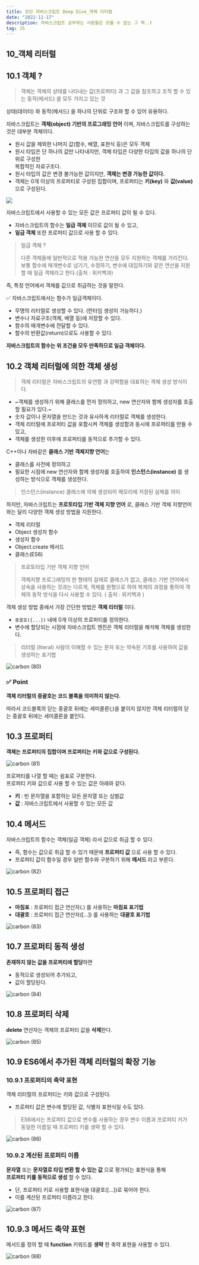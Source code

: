 ```yaml
---
title: 모던 자바스크립트 Deep Dive_객체 리터럴
date: "2022-11-17"
description: 자바스크립트 공부하는 사람들은 모를 수 없는 그 책..❗️
tag: JS
---
```


## 10\_객체 리터럴

## 10.1 객체 ?

> 객체는 객체의 상태를 나타내는 값(프로퍼티) 과 그 값을 참조하고 조작 할 수 있는 동작(메서드) 을 모두 가지고 있는 것

상태(데이터) 와 동작(메서드) 을 하나의 단위로 구조와 할 수 있어 유용하다.

자바스크립트는 **객체(object) 기반의 프로그래밍 언어** 이며,
자바스크립트를 구성하는 것은 대부분 객체이다.

-   원시 값을 제외한 나머지 값(함수, 배열, 표현식 등)은 모두 객체
-   원시 타입은 단 하나의 값만 나타내지만, 객체 타입은 다양한 타입의 값을 하나의 단위로 구성한  
    복합적인 자료구조다.
-   원시 타입의 값은 변경 불가능한 값이지만, **객체는 변경 가능한 값이다.**
-   객체는 0개 이상의 프로퍼티로 구성된 집합이며, 프로퍼티는 **키(key)** 와 **값(value)** 으로 구성된다.

![](https://velog.velcdn.com/images/hoho_0815/post/224b9e91-4a61-4d15-8650-bb1dfab9bc6f/image.png)

자바스크립트에서 사용할 수 있는 모든 값은 프로퍼티 값이 될 수 있다.

-   자바스크립트의 함수는 **일급 객체** 이므로 값이 될 수 있고,
-   **일급 객체** 또한 프로퍼티 값으로 사용 할 수 있다.

> 일급 객체 ?
>
> 다른 객체들에 일반적으로 적용 가능한 연산을 모두 지원하는 객체를 가리킨다. 보통 함수에 매개변수로 넘기기, 수정하기, 변수에 대입하기와 같은 연산을 지원할 때 일급 객체라고 한다.(출처 : 위키백과)

즉, 특정 언어에서 객체를 값으로 취급하는 것을 말한다.

✅ 자바스크립트에서는 함수가 일급객체이다.

-   무명의 리터럴로 생성할 수 있다. (런타임 생성이 가능하다.)
-   변수나 자료구조(객체, 배열 등)에 저장할 수 있다.
-   함수의 매개변수에 전달할 수 있다.
-   함수의 반환값(return)으로도 사용할 수 있다.

**자바스크립트의 함수는 위 조건을 모두 만족하므로 일급 객체이다.**

## 10.2 객체 리터럴에 의한 객체 생성

> 객체 리터럴은 자바스크립트의 유연함 과 강력함을 대표하는 객체 생성 방식이다.

-   ~객체를 생성하기 위해 클래스를 먼저 정의하고, new 연산자와 함께 생성자를 호출할 필요가 있다.~
-   숫자 값이나 문자열을 만드는 것과 유사하게 리터럴로 객체를 생성한다.
-   객체 리터럴에 프로퍼티 값을 포함시켜 객체를 생성함과 동시에 프로퍼티를 만들 수 있고,
-   객체를 생성한 이후에 프로퍼티를 동적으로 추가할 수 있다.

C++이나 자바같은 **클래스 기반 객체지향 언어**는

-   클래스를 사전에 정의하고
-   필요한 시점에 new 연산자와 함께 생성자를 호출하여 **인스턴스(instance)** 를 생성하는 방식으로 객체를 생성한다.

> 인스턴스(instance) 클래스에 의해 생성되어 메모리에 저장된 실체를 의미

하지만, 자바스크립트는 **프로토타입 기반 객체 지향 언어** 로, 클래스 기반 객체 지향언어와는 달리 다양한 객체 생성 방법을 지원한다.

-   객체 리터럴
-   Object 생성자 함수
-   생성자 함수
-   Object.create 메서드
-   클래스(ES6)

> 프로토타입 기반 객체 지향 언어
>
> 객체지향 프로그래밍의 한 형태의 갈래로 클래스가 없고, 클래스 기반 언어에서 상속을 사용하는 것과는 다르게, 객체를 원형으로 하여 복제의 과정을 통하여 객체의 동작 방식을 다시 사용할 수 있다. ( 출처 : 위키백과 )

객체 생성 방법 중에서 가장 간단한 방법은 **객체 리터럴** 이다.

-   `중괄호({...})` 내에 0개 이상의 프로퍼티를 정의한다.
-   변수에 할당되는 시점에 자바스크립트 엔진은 객체 리터럴을 해석해 객체를 생성한다.

> 리터럴 (literal) 사람이 이해할 수 있는 문자 또는 약속된 기호를 사용하여 값을 생성하는 표기법

![carbon (80)](https://user-images.githubusercontent.com/87301268/225209999-a323c080-8d0e-4013-8418-0dcbb67120ae.png)

### ✅ **Point**

**객체 리터럴의 중괄호는 코드 블록을 의미하지 않는다.**

따라서 코드블록의 닫는 중괄호 뒤에는 세미콜론(;)을 붙이지 않지만
객체 리터럴의 닫는 중괄호 뒤에는 세미콜론을 붙인다.

## 10.3 프로퍼티

**객체는 프로퍼티의 집합이며 프로퍼티는 키와 값으로 구성된다.**

![carbon (81)](https://user-images.githubusercontent.com/87301268/225210003-81865218-a6a1-47d0-880e-de88aea65e82.png)

프로퍼티를 나열 할 때는 쉼표로 구분한다.  
프로퍼티 키와 값으로 사용 할 수 있는 값은 아래와 같다.

-   **키** : 빈 문자열을 포함하는 모든 문자열 또는 심벌값
-   **값** : 자바스크립트에서 사용할 수 있는 모든 값

## 10.4 메서드

자바스크립트의 함수는 객체(일급 객체) 라서 값으로 취급 할 수 있다.

-   즉, 함수는 값으로 취급 할 수 있기 때문에 **프로퍼티 값** 으로 사용 할 수 있다.
-   프로퍼티 값이 함수일 경우 일반 함수와 구분하기 위해 **메서드** 라고 부른다.

![carbon (82)](https://user-images.githubusercontent.com/87301268/225210008-cffef11f-501e-483c-a290-aba98ecdee73.png)

## 10.5 프로퍼티 접근

-   **마침표** : 프로퍼티 접근 연산자(.) 를 사용하는 **마침표 표기법**
-   **대괄호** : 프로퍼티 접근 연산자(\[...\]) 를 사용하는 **대괄호 표기법**

![carbon (83)](https://user-images.githubusercontent.com/87301268/225210012-43656aed-be41-4ca2-8c4f-9fdb3a84dabf.png)

## 10.7 프로퍼티 동적 생성

**존재하지 않는 값을 프로퍼티에 할당**하면

-   동적으로 생성되어 추가되고,
-   값이 할당된다.

![carbon (84)](https://user-images.githubusercontent.com/87301268/225210013-a53aa100-a452-4388-acc9-7a538d95c405.png)

## 10.8 프로퍼티 삭제

**delete** 연산자는 객체의 프로퍼티 값을 **삭제**한다.

![carbon (85)](https://user-images.githubusercontent.com/87301268/225210016-9e6285c4-b125-47b2-8d79-197ed82f9c05.png)

## 10.9 ES6에서 추가된 객체 리터럴의 확장 기능

### 10.9.1 프로퍼티의 축약 표현

객체 리터럴의 프로퍼티는 키와 값으로 구성된다.

-   프로퍼티 값은 변수에 할당된 값, 식별자 표현식일 수도 있다.

> ES6에서는 프로퍼티 값으로 변수를 사용하는 경우 변수 이름과 프로퍼티 키가 동일한 이름일 때 프로퍼티 키를 생략 할 수 있다.

![carbon (86)](https://user-images.githubusercontent.com/87301268/225210017-d16a5b1d-abf2-4dbf-a0d8-c56ce6183050.png)

### 10.9.2 계산된 프로퍼티 이름

**문자열** 또는 **문자열로 타입 변환 할 수 있는 값** 으로 평가되는 표현식을 통해  
**프로퍼티 키를 동적으로 생성** 할 수 있다.

-   단, 프로퍼티 키로 사용할 표현식을 대괄호(\[...\])로 묶어야 한다.
-   이를 계산된 프로퍼티 이름라고 한다.

![carbon (87)](https://user-images.githubusercontent.com/87301268/225210018-8a5060a9-6b3e-488c-a7fa-084d9b6bf331.png)

## 10.9.3 메서드 축약 표현

메서드를 정의 할 때 **function** 키워드를 **생략** 한 축약 표현을 사용할 수 있다.

![carbon (88)](https://user-images.githubusercontent.com/87301268/225210020-da2d6626-f981-4065-858e-fdd3b5a8382e.png)
